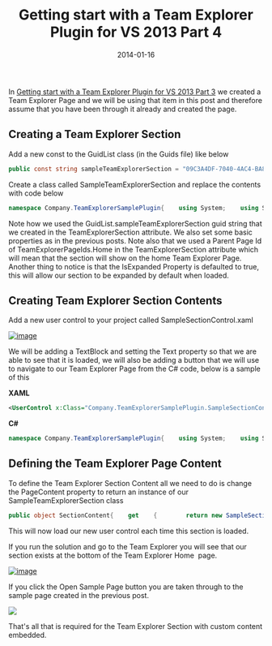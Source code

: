﻿---
title: 'Getting start with a Team Explorer Plugin for VS 2013 Part 4'
date: 2014-01-16
tags: ['Visual Studio', 'Visual Studio Plugin', 'Getting Started', 'Team Explorer']
draft: false
summary: 'In Getting start with a Team Explorer Plugin for VS 2013 Part 3 we created a Team Explorer Page and we will be using that item in this post and therefore assume that you have been through it already and created the page.'
---


In [Getting start with a Team Explorer Plugin for VS 2013 Part 3](https://gordonbeeming.com/blog/post/getting-start-with-a-team-explorer-plugin-for-vs-2013-part-3) we created a Team Explorer Page and we will be using that item in this post and therefore assume that you have been through it already and created the page.
 
## Creating a Team Explorer Section
 
Add a new const to the GuidList class (in the Guids file) like below
 
```csharp
public const string sampleTeamExplorerSection = "09C3A4DF-7040-4AC4-BA8B-0740B53BD9D7";
```

Create a class called SampleTeamExplorerSection and replace the contents with code below

```csharp
namespace Company.TeamExplorerSamplePlugin{    using System;    using System.ComponentModel;    using Microsoft.TeamFoundation.Controls;    [TeamExplorerSection(GuidList.sampleTeamExplorerSection, TeamExplorerPageIds.Home, 100)]    public class SampleTeamExplorerSection : ITeamExplorerSection    {        private IServiceProvider serviceProvider;        private bool isBusy;        private bool isExpanded = true;        private bool isVisible = true;        public void Initialize(object sender, SectionInitializeEventArgs e)        {            this.serviceProvider = e.ServiceProvider;        }        public event PropertyChangedEventHandler PropertyChanged;        public void Cancel()        {        }        public object GetExtensibilityService(Type serviceType)        {            return null;        }        public bool IsBusy        {            get            {                return this.isBusy;            }            private set            {                this.isBusy = value;                this.FirePropertyChanged("IsBusy");            }        }        public bool IsExpanded        {            get            {                return this.isExpanded;            }            set            {                this.isExpanded = value;                this.FirePropertyChanged("IsExpanded");            }        }        public bool IsVisible        {            get            {                return this.isVisible;            }            set            {                this.isVisible = value;                this.FirePropertyChanged("IsVisible");            }        }        public void Loaded(object sender, SectionLoadedEventArgs e)        {        }        public void Refresh()        {        }        public void SaveContext(object sender, SectionSaveContextEventArgs e)        {        }        public object SectionContent        {            get            {                return null;            }        }        public string Title        {            get            {                return "Sample Section";            }        }        public void Dispose()        {        }        private void FirePropertyChanged(string propertyName)        {            if (this.PropertyChanged != null)            {                this.PropertyChanged(this, new PropertyChangedEventArgs(propertyName));            }        }    }}
```

Note how we used the GuidList.sampleTeamExplorerSection guid string that we created in the TeamExplorerSection attribute. We also set some basic properties as in the previous posts. Note also that we used a Parent Page Id of TeamExplorerPageIds.Home in the TeamExplorerSection attribute which will mean that the section will show on the home Team Explorer Page. Another thing to notice is that the IsExpanded Property is defaulted to true, this will allow our section to be expanded by default when loaded.

## Creating Team Explorer Section Contents

Add a new user control to your project called SampleSectionControl.xaml

[![image](https://gordonbeeming.com/blog/binaries/stream/image-jpg/image/1000/0/4c23a1fc3e992da61741e9996dd73e5b6bf5b0c1/96f0bb55-09f4-44ff-bdb8-2049e1123f7c.png "image")](https://gordonbeeming.com/blog/binaries/stream/image-jpg/image/1000/0/e28935f65cf45f57a30f8a17b0f6b29ea1b5e774/f3dc64b8-46ee-4f10-ac82-dafbd466a0d8.png)

We will be adding a TextBlock and setting the Text property so that we are able to see that it is loaded, we will also be adding a button that we will use to navigate to our Team Explorer Page from the C# code, below is a sample of this

**XAML**

```xml
<UserControl x:Class="Company.TeamExplorerSamplePlugin.SampleSectionControl"             xmlns="http://schemas.microsoft.com/winfx/2006/xaml/presentation"             xmlns:x="http://schemas.microsoft.com/winfx/2006/xaml"             xmlns:mc="http://schemas.openxmlformats.org/markup-compatibility/2006"              xmlns:d="http://schemas.microsoft.com/expression/blend/2008"              mc:Ignorable="d"              d:DesignHeight="300" d:DesignWidth="300">    <Grid>        <StackPanel>            <TextBlock Text="Sample Section Content"></TextBlock>            <Button Click="Button_Click" Content="Open Sample Page"></Button>        </StackPanel>    </Grid></UserControl>
```

**C#**

```csharp
namespace Company.TeamExplorerSamplePlugin{    using System;    using System.Windows;    using System.Windows.Controls;    using Microsoft.TeamFoundation.Controls;    /// <summary>    ///     Interaction logic for SampleSectionControl.xaml    /// </summary>    public partial class SampleSectionControl : UserControl    {        private readonly IServiceProvider serviceProvider;        public SampleSectionControl(IServiceProvider serviceProvider)        {            this.InitializeComponent();            this.serviceProvider = serviceProvider;        }        private void Button_Click(object sender, RoutedEventArgs e)        {            var service = this.GetService<ITeamExplorer>();            if (service == null)            {                return;            }            service.NavigateToPage(new Guid(GuidList.sampleTeamExplorerPage), null);        }        public T GetService<T>()        {            if (this.serviceProvider != null)            {                return (T)this.serviceProvider.GetService(typeof(T));            }            return default(T);        }    }}
```

## Defining the Team Explorer Page Content

To define the Team Explorer Section Content all we need to do is change the PageContent property to return an instance of our SampleTeamExplorerSection class

```csharp
public object SectionContent{    get    {        return new SampleSectionControl(serviceProvider);    }}
```

This will now load our new user control each time this section is loaded.

If you run the solution and go to the Team Explorer you will see that our section exists at the bottom of the Team Explorer Home  page.

[![image](https://gordonbeeming.com/blog/binaries/stream/image-jpg/image/1000/0/f2606ef241681ef51747e9b0c1add4ca063d7dd5/ecc57b69-123d-4316-846e-f3c45a3c7350.png "image")](https://gordonbeeming.com/blog/binaries/stream/image-jpg/image/1000/0/c217d27d29415bb1ec19485b2f2e60a7fb3f3b97/41841dd7-d7d6-475a-b776-bb706b1a3c44.png)

If you click the Open Sample Page button you are taken through to the sample page created in the previous post.

![](https://gordonbeeming.com/blog/binaries/stream/image-jpg/image/1000/0/537045c9baf981df822eca7847bc6ea3866b6fad/8f7f833e-979f-41f0-af70-78c6c439b258.png)

That's all that is required for the Team Explorer Section with custom content embedded.

